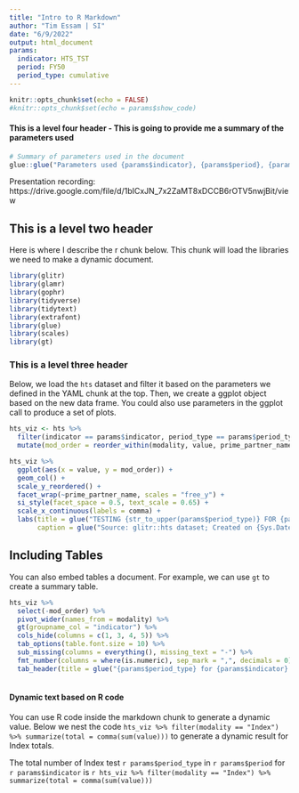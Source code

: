 ```yaml
---
title: "Intro to R Markdown"
author: "Tim Essam | SI"
date: "6/9/2022"
output: html_document
params:
  indicator: HTS_TST
  period: FY50
  period_type: cumulative
---
```


```r
knitr::opts_chunk$set(echo = FALSE)
#knitr::opts_chunk$set(echo = params$show_code)
```
#### This is a level four header - This is going to provide me a summary of the parameters used

```r
# Summary of parameters used in the document
glue::glue("Parameters used {params$indicator}, {params$period}, {params$period_type}")
```

Presentation recording: https://drive.google.com/file/d/1bICxJN_7x2ZaMT8xDCCB6rOTV5nwjBit/view


## This is a level two header
Here is where I describe the r chunk below. This chunk will load the libraries we need to make a dynamic document.

```r
library(glitr)
library(glamr)
library(gophr)
library(tidyverse)
library(tidytext)
library(extrafont)
library(glue)
library(scales)
library(gt)
```

### This is a level three header
Below, we load the `hts` dataset and filter it based on the parameters we defined in the YAML chunk at the top. 
Then, we create a ggplot object based on the new data frame. You could also use parameters in the ggplot call to produce a set of plots.

```r
hts_viz <- hts %>% 
  filter(indicator == params$indicator, period_type == params$period_type, period == params$period) %>% 
  mutate(mod_order = reorder_within(modality, value, prime_partner_name))

hts_viz %>% 
  ggplot(aes(x = value, y = mod_order)) + 
  geom_col() +
  scale_y_reordered() +
  facet_wrap(~prime_partner_name, scales = "free_y") +
  si_style(facet_space = 0.5, text_scale = 0.65) +
  scale_x_continuous(labels = comma) +
  labs(title = glue("TESTING {str_to_upper(params$period_type)} FOR {params$indicator} IN {params$period}"),
       caption = glue("Source: glitr::hts dataset; Created on {Sys.Date()}"))
```


## Including Tables

You can also embed tables a document. For example, we can use `gt` to create a summary table. 

```r
hts_viz %>% 
  select(-mod_order) %>% 
  pivot_wider(names_from = modality) %>% 
  gt(groupname_col = "indicator") %>% 
  cols_hide(columns = c(1, 3, 4, 5)) %>% 
  tab_options(table.font.size = 10) %>% 
  sub_missing(columns = everything(), missing_text = "-") %>% 
  fmt_number(columns = where(is.numeric), sep_mark = ",", decimals = 0) %>% 
  tab_header(title = glue("{params$period_type} for {params$indicator} in {params$period}") %>% str_to_upper)
  
```
#### Dynamic text based on R code
You can use R code inside the markdown chunk to generate a dynamic value. Below we nest the code `hts_viz %>% filter(modality == "Index") %>% summarize(total = comma(sum(value)))` to generate a dynamic result for Index totals.

The total number of Index test ``r params$period_type`` in `r params$period` for `r params$indicator` is `r hts_viz %>% filter(modality == "Index") %>% summarize(total = comma(sum(value)))`
